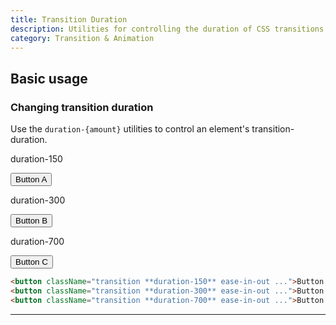 ```yaml
---
title: Transition Duration
description: Utilities for controlling the duration of CSS transitions.
category: Transition & Animation
---
```



## Basic usage

### Changing transition duration

Use the `duration-{amount}` utilities to control an element's transition-duration.

<Example hint="Hover each button to see the expected behaviour">
  <div className="flex flex-col sm:flex-row gap-8 sm:gap-0 justify-around text-white text-sm font-bold leading-6">
    <div className="flex flex-col items-center shrink-0">
      <p className="font-medium text-sm text-slate-500 font-mono text-center mb-3 dark:text-slate-400">duration-150</p>
      <button className="px-4 py-2 font-semibold text-sm bg-violet-500 text-white rounded-md shadow-sm hover:scale-125 ease-in-out duration-150">Button A</button>
    </div>
    <div className="flex flex-col items-center shrink-0">
      <p className="font-medium text-sm text-slate-500 font-mono text-center mb-3 dark:text-slate-400">duration-300</p>
      <button className="px-4 py-2 font-semibold text-sm bg-violet-500 text-white rounded-md shadow-sm hover:scale-125 ease-in-out duration-300">Button B</button>
    </div>
    <div className="flex flex-col items-center shrink-0">
      <p className="font-medium text-sm text-slate-500 font-mono text-center mb-3 dark:text-slate-400">duration-700</p>
      <button className="px-4 py-2 font-semibold text-sm bg-violet-500 text-white rounded-md shadow-sm hover:scale-125 ease-in-out duration-700">Button C</button>
    </div>
  </div>
</Example>

```html
<button className="transition **duration-150** ease-in-out ...">Button A</button>
<button className="transition **duration-300** ease-in-out ...">Button B</button>
<button className="transition **duration-700** ease-in-out ...">Button C</button>
```

---
